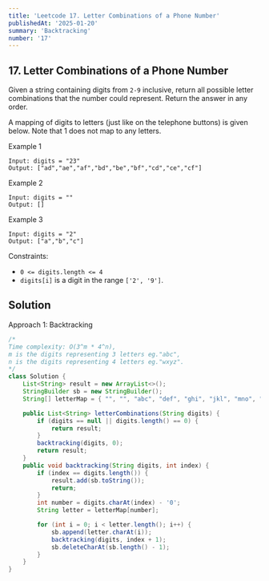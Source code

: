 ```yaml
---
title: 'Leetcode 17. Letter Combinations of a Phone Number'
publishedAt: '2025-01-20'
summary: 'Backtracking'
number: '17'
---
```


## 17. Letter Combinations of a Phone Number

Given a string containing digits from `2-9` inclusive, return all possible letter combinations that the number could represent. Return the answer in any order.

A mapping of digits to letters (just like on the telephone buttons) is given below. Note that 1 does not map to any letters.


Example 1
`````
Input: digits = "23"
Output: ["ad","ae","af","bd","be","bf","cd","ce","cf"]
`````

Example 2
`````
Input: digits = ""
Output: []
`````

Example 3
`````
Input: digits = "2"
Output: ["a","b","c"]
`````


Constraints:

- `0 <= digits.length <= 4`
- `digits[i]` is a digit in the range `['2', '9']`.


## Solution
Approach 1: Backtracking
````JAVA
/* 
Time complexity: O(3^m * 4^n), 
m is the digits representing 3 letters eg."abc",
n is the digits representing 4 letters eg."wxyz".
*/
class Solution {
    List<String> result = new ArrayList<>();
    StringBuilder sb = new StringBuilder();
    String[] letterMap = { "", "", "abc", "def", "ghi", "jkl", "mno", "pqrs", "tuv", "wxyz"};

    public List<String> letterCombinations(String digits) {
        if (digits == null || digits.length() == 0) {
            return result;
        }    
        backtracking(digits, 0);
        return result;   
    }
    public void backtracking(String digits, int index) {
        if (index == digits.length()) {
            result.add(sb.toString());
            return;
        }
        int number = digits.charAt(index) - '0';
        String letter = letterMap[number];

        for (int i = 0; i < letter.length(); i++) {
            sb.append(letter.charAt(i));
            backtracking(digits, index + 1);
            sb.deleteCharAt(sb.length() - 1);
        }
    }
}
````